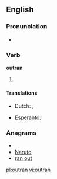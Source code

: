 ==English==

===Pronunciation===
* {{IPA|/ˈɑʊtɻæn/}}

===Verb===
'''outran'''

# {{past tense of|[[outrun]]}}

====Translations====
{{trans-top|Past tense of outrun}}
* Dutch: {{t+|nl|de}}, {{t+|nl|den}}
{{trans-mid}}
* Esperanto: {{t-|eo|is|xs=Esperanto}}
{{trans-bottom}}

===Anagrams===
* {{alphagram|anortu}}
* [[Naruto#English|Naruto]]
* [[ran out#English|ran out]]

[[pl:outran]]
[[vi:outran]]